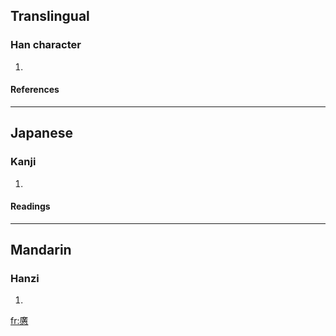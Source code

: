 ==Translingual==
===Han character===
{{Han char|rn=61|rad=心|as=15|sn=19|four=|canj=戈廿中心 (ITLP), 戈廿一心 (ITMP)}}
# {{defn|Han|sort=心15}}
====References====
{{Han ref|kx=0407.270|dkj=11408|dj=0748.160|hdz=42366.090|uh=61EC|ud=25068}}
----
==Japanese==
===Kanji===
{{ja-kanji|grade=|rs=心15}}
# {{defn|Japanese}} 
====Readings====
{{ja-readings|on=[[こう]] (kō), [[かう]] (kau)|kun=[[ひろい]] (hiroi), [[おおきい]] (ookii), [[むなし]] (munashi), [[つよい]] (tsuyoi)}}
----
==Mandarin==
===Hanzi===
{{cmn-hanzi|pin=[[kuàng]] (kuang4), [[yōu]] (you1)|wg=k'uang<sup>4</sup>, yu<sup>1</sup>}}
# {{defn|Mandarin}}

[[fr:懬]]